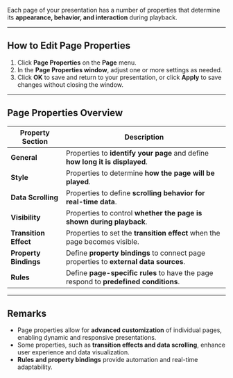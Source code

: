 
Each page of your presentation has a number of properties that determine its **appearance, behavior, and interaction** during playback.

---

## **How to Edit Page Properties**

1. Click **Page Properties** on the **Page** menu.
2. In the **Page Properties window**, adjust one or more settings as needed.
3. Click **OK** to save and return to your presentation, or click **Apply** to save changes without closing the window.

---

## **Page Properties Overview**

| **Property Section**       | **Description**                                                                |
|---------------------------|--------------------------------------------------------------------------------|
| **General**                | Properties to **identify your page** and define **how long it is displayed**.  |
| **Style**                  | Properties to determine **how the page will be played**.                      |
| **Data Scrolling**         | Properties to define **scrolling behavior for real-time data**.               |
| **Visibility**             | Properties to control **whether the page is shown during playback**.          |
| **Transition Effect**      | Properties to set the **transition effect** when the page becomes visible.    |
| **Property Bindings**      | Define **property bindings** to connect page properties to **external data sources**. |
| **Rules**                  | Define **page-specific rules** to have the page respond to **predefined conditions**. |

---

## **Remarks**
- Page properties allow for **advanced customization** of individual pages, enabling dynamic and responsive presentations.
- Some properties, such as **transition effects and data scrolling**, enhance user experience and data visualization.
- **Rules and property bindings** provide automation and real-time adaptability.

